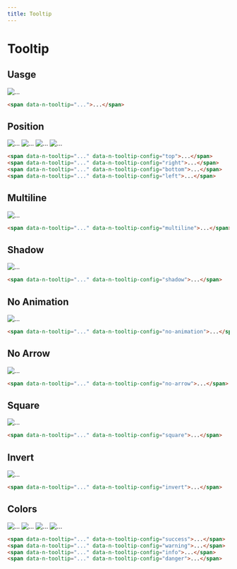 ```yaml
---
title: Tooltip
---
```


# Tooltip

## Uasge

<Preview centered>
  <span data-n-tooltip="نمونه">
      <span class="avatar rounded-full">
        <img src="https://cloudflare-ipfs.com/ipfs/Qmd3W5DuhgHirLHGVixi6V76LhCkZUz6pnFt5AJBiyvHye/avatar/552.jpg" alt="..." />
      </span>
  </span>
</Preview>

```html
<span data-n-tooltip="...">...</span>
```

## Position

<Preview centered classes="gap-6">
  <span data-n-tooltip="جهت بالا" data-n-tooltip-config="top">
      <span class="avatar rounded-full">
        <img src="https://cloudflare-ipfs.com/ipfs/Qmd3W5DuhgHirLHGVixi6V76LhCkZUz6pnFt5AJBiyvHye/avatar/552.jpg" alt="..." />
      </span>
  </span>
  <span data-n-tooltip="جهت راست" data-n-tooltip-config="right">
      <span class="avatar rounded-full">
        <img src="https://cloudflare-ipfs.com/ipfs/Qmd3W5DuhgHirLHGVixi6V76LhCkZUz6pnFt5AJBiyvHye/avatar/552.jpg" alt="..." />
      </span>
  </span>
  <span data-n-tooltip="جهت پایین" data-n-tooltip-config="bottom">
      <span class="avatar rounded-full">
        <img src="https://cloudflare-ipfs.com/ipfs/Qmd3W5DuhgHirLHGVixi6V76LhCkZUz6pnFt5AJBiyvHye/avatar/552.jpg" alt="..." />
      </span>
  </span>
  <span data-n-tooltip="جهت چپ" data-n-tooltip-config="left">
      <span class="avatar rounded-full">
        <img src="https://cloudflare-ipfs.com/ipfs/Qmd3W5DuhgHirLHGVixi6V76LhCkZUz6pnFt5AJBiyvHye/avatar/552.jpg" alt="..." />
      </span>
  </span>
</Preview>

```html
<span data-n-tooltip="..." data-n-tooltip-config="top">...</span>
<span data-n-tooltip="..." data-n-tooltip-config="right">...</span>
<span data-n-tooltip="..." data-n-tooltip-config="bottom">...</span>
<span data-n-tooltip="..." data-n-tooltip-config="left">...</span>
```

## Multiline

<Preview centered>
  <span data-n-tooltip="این یک متن آزمایشی است برای امتحان کردن نمایش چند خطی" data-n-tooltip-config="multiline">
      <span class="avatar rounded-full">
        <img src="https://cloudflare-ipfs.com/ipfs/Qmd3W5DuhgHirLHGVixi6V76LhCkZUz6pnFt5AJBiyvHye/avatar/552.jpg" alt="..." />
      </span>
  </span>
</Preview>

```html
<span data-n-tooltip="..." data-n-tooltip-config="multiline">...</span>
```

## Shadow

<Preview centered>
  <span data-n-tooltip="نمونه" data-n-tooltip-config="shadow">
      <span class="avatar rounded-full">
        <img src="https://cloudflare-ipfs.com/ipfs/Qmd3W5DuhgHirLHGVixi6V76LhCkZUz6pnFt5AJBiyvHye/avatar/552.jpg" alt="..." />
      </span>
  </span>
</Preview>

```html
<span data-n-tooltip="..." data-n-tooltip-config="shadow">...</span>
```

## No Animation

<Preview centered>
  <span data-n-tooltip="نمونه" data-n-tooltip-config="no-animation">
      <span class="avatar rounded-full">
        <img src="https://cloudflare-ipfs.com/ipfs/Qmd3W5DuhgHirLHGVixi6V76LhCkZUz6pnFt5AJBiyvHye/avatar/552.jpg" alt="..." />
      </span>
  </span>
</Preview>

```html
<span data-n-tooltip="..." data-n-tooltip-config="no-animation">...</span>
```

## No Arrow

<Preview centered>
  <span data-n-tooltip="نمونه" data-n-tooltip-config="no-arrow">
      <span class="avatar rounded-full">
        <img src="https://cloudflare-ipfs.com/ipfs/Qmd3W5DuhgHirLHGVixi6V76LhCkZUz6pnFt5AJBiyvHye/avatar/552.jpg" alt="..." />
      </span>
  </span>
</Preview>

```html
<span data-n-tooltip="..." data-n-tooltip-config="no-arrow">...</span>
```

## Square

<Preview centered>
  <span data-n-tooltip="نمونه" data-n-tooltip-config="square">
      <span class="avatar rounded-full">
        <img src="https://cloudflare-ipfs.com/ipfs/Qmd3W5DuhgHirLHGVixi6V76LhCkZUz6pnFt5AJBiyvHye/avatar/552.jpg" alt="..." />
      </span>
  </span>
</Preview>

```html
<span data-n-tooltip="..." data-n-tooltip-config="square">...</span>
```

## Invert

<Preview centered classes="bg-n-gray-900 p-12">
  <span data-n-tooltip="نمونه" data-n-tooltip-config="invert">
      <span class="avatar rounded-full">
        <img src="https://cloudflare-ipfs.com/ipfs/Qmd3W5DuhgHirLHGVixi6V76LhCkZUz6pnFt5AJBiyvHye/avatar/552.jpg" alt="..." />
      </span>
  </span>
</Preview>

```html
<span data-n-tooltip="..." data-n-tooltip-config="invert">...</span>
```

## Colors

<Preview centered classes="gap-6">
  <span data-n-tooltip="نمونه" data-n-tooltip-config="success">
      <span class="avatar rounded-full">
        <img src="https://cloudflare-ipfs.com/ipfs/Qmd3W5DuhgHirLHGVixi6V76LhCkZUz6pnFt5AJBiyvHye/avatar/552.jpg" alt="..." />
      </span>
  </span>
  <span data-n-tooltip="نمونه" data-n-tooltip-config="warning">
      <span class="avatar rounded-full">
        <img src="https://cloudflare-ipfs.com/ipfs/Qmd3W5DuhgHirLHGVixi6V76LhCkZUz6pnFt5AJBiyvHye/avatar/552.jpg" alt="..." />
      </span>
  </span>
  <span data-n-tooltip="نمونه" data-n-tooltip-config="info">
      <span class="avatar rounded-full">
        <img src="https://cloudflare-ipfs.com/ipfs/Qmd3W5DuhgHirLHGVixi6V76LhCkZUz6pnFt5AJBiyvHye/avatar/552.jpg" alt="..." />
      </span>
  </span>
  <span data-n-tooltip="نمونه" data-n-tooltip-config="danger">
      <span class="avatar rounded-full">
        <img src="https://cloudflare-ipfs.com/ipfs/Qmd3W5DuhgHirLHGVixi6V76LhCkZUz6pnFt5AJBiyvHye/avatar/552.jpg" alt="..." />
      </span>
  </span>
</Preview>

```html
<span data-n-tooltip="..." data-n-tooltip-config="success">...</span>
<span data-n-tooltip="..." data-n-tooltip-config="warning">...</span>
<span data-n-tooltip="..." data-n-tooltip-config="info">...</span>
<span data-n-tooltip="..." data-n-tooltip-config="danger">...</span>
```
